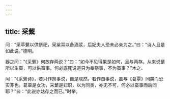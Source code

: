 ```yaml
---
---
---
```

title: 采蘩
---







问：“采苹蘩以供祭祀，采枲耳以备酒浆，后妃夫人恐未必亲为之。”曰：“诗人且是如此说。”德明。

器之问：“《采蘩》何故存两说？”曰：“如今不见得果是如何，且与两存。从来说蘩所以生蚕，可以供蚕事。何必底死说道只为奉祭事，不为蚕事？”木之。

问：“《采蘩诗》，若只作祭事说，自是晓然。若作蚕事说，虽与《葛覃》同类而恐实非也。葛覃是女功，采蘩是妇职，以为同类，亦无不可，何必以蚕事而后同耶？”曰：“此说亦姑存之而已。”时举。